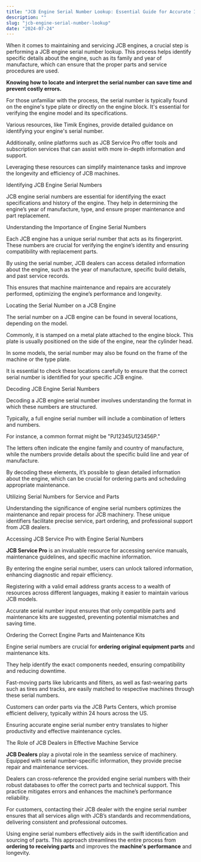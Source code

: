 ```yaml
---
title: "JCB Engine Serial Number Lookup: Essential Guide for Accurate Identification"
description: ""
slug: "jcb-engine-serial-number-lookup"
date: "2024-07-24"
---
```



When it comes to maintaining and servicing JCB engines, a crucial step is performing a JCB engine serial number lookup. This process helps identify specific details about the engine, such as its family and year of manufacture, which can ensure that the proper parts and service procedures are used. 

**Knowing how to locate and interpret the serial number can save time and prevent costly errors.**

For those unfamiliar with the process, the serial number is typically found on the engine's type plate or directly on the engine block. It's essential for verifying the engine model and its specifications. 

Various resources, like Timik Engines, provide detailed guidance on identifying your engine's serial number.

Additionally, online platforms such as JCB Service Pro offer tools and subscription services that can assist with more in-depth information and support. 

Leveraging these resources can simplify maintenance tasks and improve the longevity and efficiency of JCB machines.

Identifying JCB Engine Serial Numbers

JCB engine serial numbers are essential for identifying the exact specifications and history of the engine. They help in determining the engine’s year of manufacture, type, and ensure proper maintenance and part replacement.

Understanding the Importance of Engine Serial Numbers

Each JCB engine has a unique serial number that acts as its fingerprint. These numbers are crucial for verifying the engine’s identity and ensuring compatibility with replacement parts. 

By using the serial number, JCB dealers can access detailed information about the engine, such as the year of manufacture, specific build details, and past service records. 

This ensures that machine maintenance and repairs are accurately performed, optimizing the engine’s performance and longevity.

Locating the Serial Number on a JCB Engine

The serial number on a JCB engine can be found in several locations, depending on the model. 

Commonly, it is stamped on a metal plate attached to the engine block. This plate is usually positioned on the side of the engine, near the cylinder head. 

In some models, the serial number may also be found on the frame of the machine or the type plate. 

It is essential to check these locations carefully to ensure that the correct serial number is identified for your specific JCB engine.

Decoding JCB Engine Serial Numbers

Decoding a JCB engine serial number involves understanding the format in which these numbers are structured. 

Typically, a full engine serial number will include a combination of letters and numbers. 

For instance, a common format might be "PJ12345U123456P." 

The letters often indicate the engine family and country of manufacture, while the numbers provide details about the specific build line and year of manufacture. 

By decoding these elements, it’s possible to glean detailed information about the engine, which can be crucial for ordering parts and scheduling appropriate maintenance.

Utilizing Serial Numbers for Service and Parts

Understanding the significance of engine serial numbers optimizes the maintenance and repair process for JCB machinery. These unique identifiers facilitate precise service, part ordering, and professional support from JCB dealers.

Accessing JCB Service Pro with Engine Serial Numbers

**JCB Service Pro** is an invaluable resource for accessing service manuals, maintenance guidelines, and specific machine information. 

By entering the engine serial number, users can unlock tailored information, enhancing diagnostic and repair efficiency. 

Registering with a valid email address grants access to a wealth of resources across different languages, making it easier to maintain various JCB models. 

Accurate serial number input ensures that only compatible parts and maintenance kits are suggested, preventing potential mismatches and saving time.

Ordering the Correct Engine Parts and Maintenance Kits

Engine serial numbers are crucial for **ordering original equipment parts** and maintenance kits. 

They help identify the exact components needed, ensuring compatibility and reducing downtime. 

Fast-moving parts like lubricants and filters, as well as fast-wearing parts such as tires and tracks, are easily matched to respective machines through these serial numbers. 

Customers can order parts via the JCB Parts Centers, which promise efficient delivery, typically within 24 hours across the US. 

Ensuring accurate engine serial number entry translates to higher productivity and effective maintenance cycles.

The Role of JCB Dealers in Effective Machine Service

**JCB Dealers** play a pivotal role in the seamless service of machinery. Equipped with serial number-specific information, they provide precise repair and maintenance services.

Dealers can cross-reference the provided engine serial numbers with their robust databases to offer the correct parts and technical support. This practice mitigates errors and enhances the machine’s performance reliability. 

For customers, contacting their JCB dealer with the engine serial number ensures that all services align with JCB’s standards and recommendations, delivering consistent and professional outcomes.

Using engine serial numbers effectively aids in the swift identification and sourcing of parts. This approach streamlines the entire process from **ordering to receiving parts** and improves the **machine's performance** and longevity.

